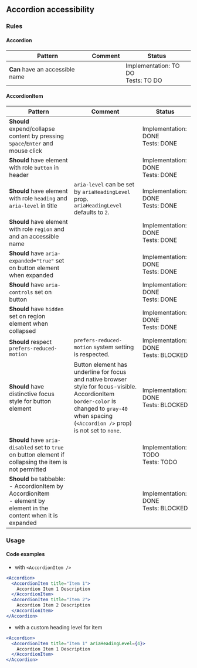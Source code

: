 ## Accordion accessibility

### Rules

#### Accordion

| Pattern                         | Comment | Status                                  |
| ------------------------------- | ------- | --------------------------------------- |
| **Can** have an accessible name |         | Implementation: TO DO<br />Tests: TO DO |

#### AccordionItem

| Pattern                                                                                                                  | Comment                                                                                                                                                                                               | Status                                   |
| ------------------------------------------------------------------------------------------------------------------------ | ----------------------------------------------------------------------------------------------------------------------------------------------------------------------------------------------------- | ---------------------------------------- |
| **Should** expend/collapse content by pressing `Space`/`Enter` and mouse click                                           |                                                                                                                                                                                                       | Implementation: DONE<br />Tests: DONE    |
| **Should** have element with role `button` in header                                                                     |                                                                                                                                                                                                       | Implementation: DONE<br />Tests: DONE    |
| **Should** have element with role `heading` and `aria-level` in title                                                    | `aria-level` can be set by `ariaHeadingLevel` prop.<br/>`ariaHeadingLevel` defaults to `2`.                                                                                                           | Implementation: DONE<br />Tests: DONE    |
| **Should** have element with role `region` and and an accessible name                                                    |                                                                                                                                                                                                       | Implementation: DONE<br />Tests: DONE    |
| **Should** have `aria-expanded="true"` set on button element when expanded                                               |                                                                                                                                                                                                       | Implementation: DONE<br />Tests: DONE    |
| **Should** have `aria-controls` set on button                                                                            |                                                                                                                                                                                                       | Implementation: DONE<br />Tests: DONE    |
| **Should** have `hidden` set on region element when collapsed                                                            |                                                                                                                                                                                                       | Implementation: DONE<br />Tests: DONE    |
| **Should** respect `prefers-reduced-motion`                                                                              | `prefers-reduced-motion` system setting is respected.                                                                                                                                                 | Implementation: DONE<br />Tests: BLOCKED |
| **Should** have distinctive focus style for button element                                                               | Button element has underline for focus and native browser style for focus-visible.<br/>AccordionItem `border-color` is changed to `gray-40` when spacing (`<Accordion />` prop) is not set to `none`. | Implementation: DONE<br />Tests: BLOCKED |
| **Should** have `aria-disabled` set to `true` on button element if collapsing the item is not permitted                  |                                                                                                                                                                                                       | Implementation: TODO<br />Tests: TODO    |
| **Should** be tabbable:<br/>- AccordionItem by AccordionItem<br/>- element by element in the content when it is expanded |                                                                                                                                                                                                       | Implementation: DONE<br />Tests: BLOCKED |

### Usage

#### Code examples

- with `<AccordionItem />`

<!-- prettier-ignore -->
```jsx
<Accordion>
  <AccordionItem title="Item 1">
    Accordion Item 1 Description
  </AccordionItem>
  <AccordionItem title="Item 2">
    Accordion Item 2 Description
  </AccordionItem>
</Accordion>
```

- with a custom heading level for item

<!-- prettier-ignore -->
```jsx
<Accordion>
  <AccordionItem title="Item 1" ariaHeadingLevel={4}>
    Accordion Item 1 Description
  </AccordionItem>
</Accordion>
```
